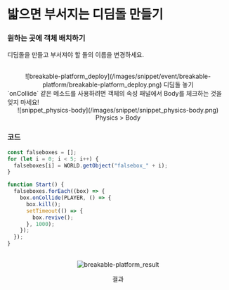 
# 밟으면 부서지는 디딤돌 만들기

<Steps>

### 원하는 곳에 객체 배치하기

디딤돌을 만들고 부서져야 할 돌의 이름을 변경하세요.

<br />
<center>![breakable-platform_deploy](/images/snippet/event/breakable-platform/breakable-platform_deploy.png) 디딤돌 놓기</center>

<Callout type="error" icon="‼️">
  `onCollide` 같은 메소드를 사용하려면 객체의 속성 패널에서 Body를 체크하는 것을
  잊지 마세요!
  <center>![snippet_physics-body](/images/snippet/snippet_physics-body.png) Physics > Body</center>
</Callout>

### 코드

```js showLineNumbers copy
const falseboxes = [];
for (let i = 0; i < 5; i++) {
  falseboxes[i] = WORLD.getObject("falsebox_" + i);
}

function Start() {
  falseboxes.forEach((box) => {
    box.onCollide(PLAYER, () => {
      box.kill();
      setTimeout(() => {
        box.revive();
      }, 1000);
    });
  });
}
```

<br />
<center>
  <img src='/images/snippet/event/breakable-platform/breakable-platform_result.gif' alt='breakable-platform_result' loading="lazy" decoding="async" style={{width: '100%'}}/>
  <p style={{margin: '0'}}>결과</p>
</center>
</Steps>
